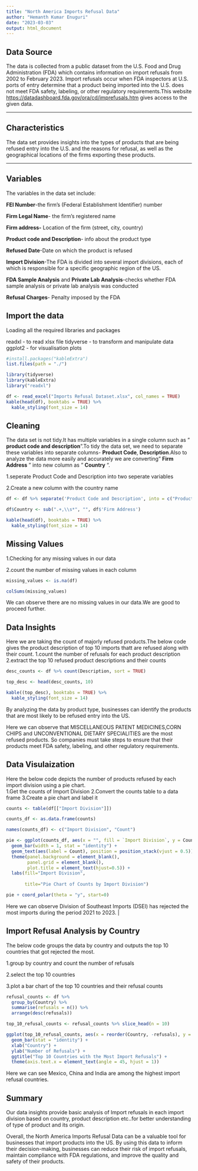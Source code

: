 ---
title: "North America Imports Refusal Data"
author: "Hemanth Kumar Enuguri"
date: "2023-03-03"
output: html_document
---

## Data Source

The data is collected from a public dataset from the U.S. Food and Drug Administration (FDA) which contains information on import refusals from 2002 to February 2023. Import refusals occur when FDA inspectors at U.S. ports of entry determine that a product being imported into the U.S. does not meet FDA safety, labeling, or other regulatory requirements.This website <https://datadashboard.fda.gov/ora/cd/imprefusals.htm> gives access to the given data.

------------------------------------------------------------------------

## Characteristics

The data set provides insights into the types of products that are being refused entry into the U.S. and the reasons for refusal, as well as the geographical locations of the firms exporting these products.

------------------------------------------------------------------------

## Variables

The variables in the data set include:

**FEI Number**-the firm's (Federal Establishment Identifier) number

**Firm Legal Name**- the firm's registered name

**Firm address-** Location of the firm (street, city, country)

**Product code and Description**- info about the product type

**Refused Date**-Date on which the product is refused

**Import Division**-The FDA is divided into several import divisions, each of which is responsible for a specific geographic region of the US.

**FDA Sample Analysis** and **Private Lab Analysis**-checks whether FDA sample analysis or private lab analysis was conducted

**Refusal Charges**- Penalty imposed by the FDA

## Import the data

Loading all the required libraries and packages

readxl - to read xlsx file tidyverse - to transform and manipulate data ggplot2 - for visualisation plots

```{r setup,message=FALSE, warning=FALSE}

#install.packages("kableExtra")
list.files(path = "./")

library(tidyverse)
library(kableExtra)
library("readxl")

df <- read_excel("Imports Refusal Dataset.xlsx", col_names = TRUE)
kable(head(df), booktabs = TRUE) %>%
  kable_styling(font_size = 14)
```

## Cleaning

The data set is not tidy.It has multiple variables in a single column such as " **product code and description**".To tidy the data set, we need to separate these variables into separate columns- **Product Code**, **Description**.Also to analyze the data more easily and accurately we are converting" **Firm Address** " into new column as " **Country** ".

1.seperate Product Code and Description into two seperate variables

2.Create a new column with the country name

```{r, warning=FALSE}

df <- df %>% separate('Product Code and Description', into = c("Product Code","Description"), sep = "\\\\",  convert = TRUE)

df$Country <- sub(".+,\\s*", "", df$'Firm Address')

kable(head(df), booktabs = TRUE) %>%
  kable_styling(font_size = 14)

```

## Missing Values

1.Checking for any missing values in our data

2.count the number of missing values in each column

```{r}
missing_values <- is.na(df)

colSums(missing_values)
```

We can observe there are no missing values in our data.We are good to proceed further.

## Data Insights

Here we are taking the count of majorly refused products.The below code gives the product description of top 10 imports thatt are refused along with their count. 1.count the number of refusals for each product description 2.extract the top 10 refused product descriptions and their counts

```{r}
desc_counts <- df %>% count(Description, sort = TRUE)

top_desc <- head(desc_counts, 10)

kable((top_desc), booktabs = TRUE) %>%
  kable_styling(font_size = 14)
```

By analyzing the data by product type, businesses can identify the products that are most likely to be refused entry into the US.

Here we can observe that MISCELLANEOUS PATENT MEDICINES,CORN CHIPS and UNCONVENTIONAL DIETARY SPECIALITIES are the most refused products. So companies must take steps to ensure that their products meet FDA safety, labeling, and other regulatory requirements.

## Data Visulaization

Here the below code depicts the number of products refused by each import division using a pie chart.\
1.Get the counts of Import Division 2.Convert the counts table to a data frame 3.Create a pie chart and label it

```{r}

counts <- table(df[["Import Division"]])

counts_df <- as.data.frame(counts)

names(counts_df) <- c("Import Division", "Count")

pie <- ggplot(counts_df, aes(x = "", fill = `Import Division`, y = Count)) + 
  geom_bar(width = 1, stat = "identity") +
  geom_text(aes(label = Count), position = position_stack(vjust = 0.5)) +
  theme(panel.background = element_blank(), 
        panel.grid = element_blank(),
        plot.title = element_text(hjust=0.5)) + 
  labs(fill="Import Division", 
        
       title="Pie Chart of Counts by Import Division")

pie + coord_polar(theta = "y", start=0)
```

Here we can observe Division of Southeast Imports (DSEI) has rejected the most imports during the period 2021 to 2023. \|

## Import Refusal Analysis by Country

The below code groups the data by country and outputs the top 10 countries that got rejected the most.

1.group by country and count the number of refusals

2.select the top 10 countries

3.plot a bar chart of the top 10 countries and their refusal counts

```{r}
refusal_counts <- df %>%
  group_by(Country) %>%
  summarise(refusals = n()) %>%
  arrange(desc(refusals))

top_10_refusal_counts <- refusal_counts %>% slice_head(n = 10)

ggplot(top_10_refusal_counts, aes(x = reorder(Country, -refusals), y = refusals)) +
  geom_bar(stat = "identity") +
  xlab("Country") +
  ylab("Number of Refusals") +
  ggtitle("Top 10 Countries with the Most Import Refusals") +
  theme(axis.text.x = element_text(angle = 45, hjust = 1))
```

Here we can see Mexico, China and India are among the highest import refusal countries.

## **Summary**

Our data insights provide basic analysis of Import refusals in each import division based on country, product description etc..for better understanding of type of product and its origin.

Overall, the North America Imports Refusal Data can be a valuable tool for businesses that import products into the US. By using this data to inform their decision-making, businesses can reduce their risk of import refusals, maintain compliance with FDA regulations, and improve the quality and safety of their products.

